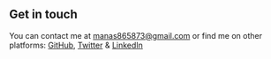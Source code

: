 ## Get in touch

You can contact me at [manas865873@gmail.com](mailto:manas865873@gmail.com) or find me on other platforms: [GitHub](https://github.com/codewithmanas), [Twitter](https://twitter.com/holaaa_manas/) & [LinkedIn](www.linkedin.com/in/holaaa-manas)
